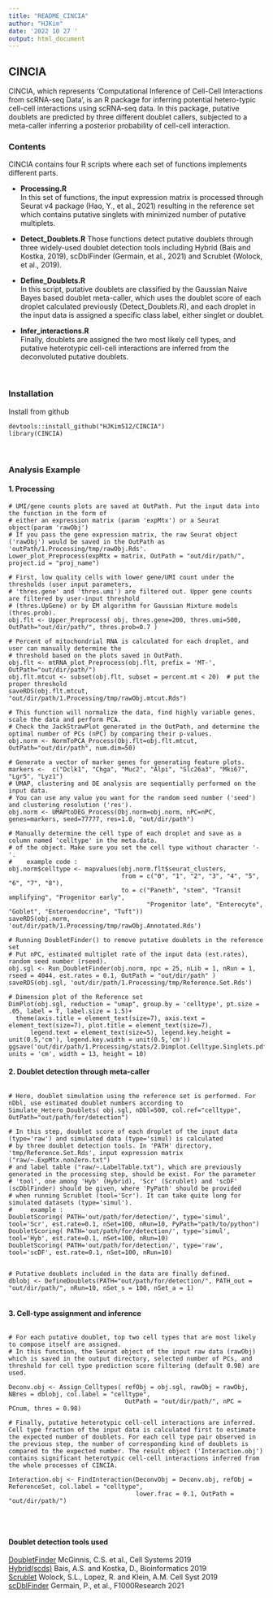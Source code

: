 ```yaml
---
title: "README_CINCIA"
author: "HJKim"
date: '2022 10 27 '
output: html_document
---
```



## CINCIA

CINCIA, which represents 'Computational Inference of Cell-Cell Interactions from scRNA-seq Data', is an R package for inferring potential hetero-typic cell-cell interactions using scRNA-seq data. In this package, putative doublets are predicted by three different doublet callers, subjected to a meta-caller inferring a posterior probability of cell-cell interaction.  



### Contents

 CINCIA contains four R scripts where each set of functions implements different parts.  
 
* **Processing.R**  
  In this set of functions, the input expression matrix is processed through Seurat v4 package (Hao, Y., et al., 2021) resulting in the reference set which contains putative singlets with minimized number of putative multiplets.  
  
  
* **Detect_Doublets.R**
  Those functions detect putative doublets through three widely-used doublet detection tools including Hybrid (Bais and Kostka, 2019), scDblFinder (Germain, et al., 2021) and Scrublet (Wolock, et al., 2019).  


* **Define_Doublets.R**  
  In this script, putative doublets are classified by the Gaussian Naive Bayes based doublet meta-caller, which uses the doublet score of each droplet calculated previously (Detect_Doublets.R), and each droplet in the input data is assigned a specific class label, either singlet or doublet.


* **Infer_interactions.R**  
  Finally, doublets are assigned the two most likely cell types, and putative heterotypic cell-cell interactions are inferred from the deconvoluted putative doublets.  
  
<br>

### Installation

Install from github
```
devtools::install_github("HJKim512/CINCIA")
library(CINCIA)
```


<br>

### Analysis Example  


#### 1. Processing


```
# UMI/gene counts plots are saved at OutPath. Put the input data into the function in the form of 
# either an expression matrix (param 'expMtx') or a Seurat object(param 'rawObj')
# If you pass the gene expression matrix, the raw Seurat object ('rawObj') would be saved in the OutPath as 'outPath/1.Processing/tmp/rawObj.Rds'.
Lower_plot_Preprocess(expMtx = matrix, OutPath = "out/dir/path/", project.id = "proj_name")

# First, low quality cells with lower gene/UMI count under the thresholds (user input parameters, 
# 'thres.gene' and 'thres.umi') are filtered out. Upper gene counts are filtered by user-input threshold 
# (thres.UpGene) or by EM algorithm for Gaussian Mixture models (thres.prob).
obj.flt <- Upper_Preprocess( obj, thres.gene=200, thres.umi=500, OutPath="out/dir/path/", thres.prob=0.7 )

# Percent of mitochondrial RNA is calculated for each droplet, and user can manually determine the 
# threshold based on the plots saved in OutPath. 
obj.flt <- mtRNA_plot_Preprocess(obj.flt, prefix = 'MT-', OutPath="out/dir/path/")
obj.flt.mtcut <- subset(obj.flt, subset = percent.mt < 20)  # put the proper threshold
saveRDS(obj.flt.mtcut, "out/dir/path/1.Processing/tmp/rawObj.mtcut.Rds")

# This function will normalize the data, find highly variable genes, scale the data and perform PCA.
# Check the JackStrawPlot generated in the OutPath, and determine the optimal number of PCs (nPC) by comparing their p-values.
obj.norm <- NormToPCA_Process(Obj.flt=obj.flt.mtcut, OutPath="out/dir/path", num.dim=50)

# Generate a vector of marker genes for generating feature plots.
markers <-  c("Dclk1", "Chga", "Muc2", "Alpi", "Slc26a3", "Mki67", "Lgr5", "Lyz1")
# UMAP, clustering and DE analysis are sequentially performed on the input data.
# You can use any value you want for the random seed number ('seed') and clustering resolution ('res').
obj.norm <- UMAPtoDEG_Process(Obj.norm=obj.norm, nPC=nPC, genes=markers, seed=77777, res=1.0, "out/dir/path")

# Manually determine the cell type of each droplet and save as a column named 'celltype' in the meta.data.
# of the object. Make sure you set the cell type without character '-'. 
#    example code :  
obj.norm$celltype <- mapvalues(obj.norm.flt$seurat_clusters, 
                               from = c("0", "1", "2", "3", "4", "5", "6", "7", "8"),
                               to = c("Paneth", "stem", "Transit amplifying", "Progenitor early", 
                                      "Progenitor late", "Enterocyte", "Goblet", "Enteroendocrine", "Tuft")) 
saveRDS(obj.norm, 'out/dir/path/1.Processing/tmp/rawObj.Annotated.Rds')

# Running DoubletFinder() to remove putative doublets in the reference set
# Put nPC, estimated multiplet rate of the input data (est.rates), random seed number (rseed). 
obj.sgl <- Run_DoubletFinder(obj.norm, npc = 25, nLib = 1, nRun = 1, rseed = 4044, est.rates = 0.1, OutPath = "out/dir/path" )
saveRDS(obj.sgl, 'out/dir/path/1.Processing/tmp/Reference.Set.Rds')

# Dimension plot of the Reference set
DimPlot(obj.sgl, reduction = "umap", group.by = 'celltype', pt.size = .05, label = T, label.size = 1.5)+
  theme(axis.title = element_text(size=7), axis.text = element_text(size=7), plot.title = element_text(size=7),
      legend.text = element_text(size=5), legend.key.height = unit(0.5,'cm'), legend.key.width = unit(0.5,'cm'))
ggsave('out/dir/path/1.Processing/stats/2.Dimplot.Celltype.Singlets.pdf', units = 'cm', width = 13, height = 10)

```



#### 2. Doublet detection through meta-caller

```

# Here, doublet simulation using the reference set is performed. For nDbl, use estimated doublet numbers according to  
Simulate_Hetero_Doublets( obj.sgl, nDbl=500, col.ref="celltype", OutPath="out/path/for/detection")

# In this step, doublet score of each droplet of the input data (type='raw') and simulated data (type='simul) is calculated 
# by three doublet detection tools. In 'PATH' directory, 'tmp/Reference.Set.Rds', input expression matrix ("raw/~.ExpMtx.nonZero.txt") 
# and label table ("raw/~.LabelTable.txt"), which are previously generated in the processing step, should be exist. For the parameter 
# 'tool', one among 'Hyb' (Hybrid), 'Scr' (Scrublet) and 'scDF' (scDblFinder) should be given, where 'PyPath' should be provided 
# when running Scrublet (tool='Scr'). It can take quite long for simulated datasets (type='simul').
#     example :
DoubletScoring( PATH='out/path/for/detection/', type='simul', tool='Scr', est.rate=0.1, nSet=100, nRun=10, PyPath="path/to/python")
DoubletScoring( PATH='out/path/for/detection/', type='simul', tool='Hyb', est.rate=0.1, nSet=100, nRun=10)
DoubletScoring( PATH='out/path/for/detection/', type='raw', tool='scDF', est.rate=0.1, nSet=100, nRun=10)


# Putative doublets included in the data are finally defined.
dblobj <- DefineDoublets(PATH="out/path/for/detection/", PATH_out = "out/dir/path/", nRun=10, nSet_s = 100, nSet_a = 1)


```

#### 3. Cell-type assignment and inference

```

# For each putative doublet, top two cell types that are most likely to compose itself are assigned.
# In this function, the Seurat object of the input raw data (rawObj) which is saved in the output directory, selected number of PCs, and threshold for cell type prediction score filtering (default 0.98) are used.

Deconv.obj <- Assign_Celltypes( refObj = obj.sgl, rawObj = rawObj, NBres = dblobj, col.label = "celltype",
                                OutPath = "out/dir/path/", nPC = PCnum, thres = 0.98)
                                
# Finally, putative heterotypic cell-cell interactions are inferred. Cell type fraction of the input data is calculated first to estimate the expected number of doublets. For each cell type pair observed in the previous step, the number of corresponding kind of doublets is compared to the expected number. The result object ('Interaction.obj') contains significant heterotypic cell-cell interactions inferred from the whole processes of CINCIA.

Interaction.obj <- FindInteraction(DeconvObj = Deconv.obj, refObj = ReferenceSet, col.label = "celltype", 
                                   lower.frac = 0.1, OutPath = "out/dir/path/")
                                       
```


<br>

#### Doublet detection tools used

[DoubletFinder](https://github.com/chris-mcginnis-ucsf/DoubletFinder)
McGinnis, C.S. et al., Cell Systems 2019
<br>[Hybrid(scds)](https://github.com/kostkalab/scds)
Bais, A.S. and Kostka, D., Bioinformatics 2019
<br>[Scrublet](https://github.com/swolock/scrublet)
Wolock, S.L., Lopez, R. and Klein, A.M. Cell Syst 2019
<br>[scDblFinder](https://github.com/plger/scDblFinder) 
Germain, P., et al., F1000Research 2021

